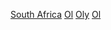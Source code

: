 [[Category:奧林匹克運動會代表團|South Africa]]
[[Category:南非體育國家隊|Ol]]
[[Category:綜合運動會南非代表團|Oly]]
[[Category:南非體育|Ol]]